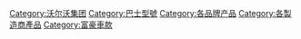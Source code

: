 {{noteTA
|1=zh-hans:沃尔沃; zh-hant:富豪;
}}
{{catmain}}
{{Commonscat|Volvo buses}}

[[Category:沃尔沃集团|Category:沃尔沃集团]]
[[Category:巴士型號|Category:巴士型號]]
[[Category:各品牌产品|Category:各品牌产品]]
[[Category:各製造商產品|Category:各製造商產品]]
[[Category:富豪車款|Category:富豪車款]]